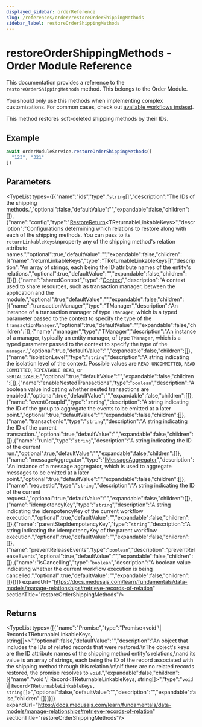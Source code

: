 ```yaml
---
displayed_sidebar: orderReference
slug: /references/order/restoreOrderShippingMethods
sidebar_label: restoreOrderShippingMethods
---
```



# restoreOrderShippingMethods - Order Module Reference

This documentation provides a reference to the `restoreOrderShippingMethods` method. This belongs to the Order Module.

<Note>

You should only use this methods when implementing complex customizations. For common cases, check out [available workflows instead](/medusa-workflows-reference).

</Note>

This method restores soft-deleted shipping methods by their IDs.

## Example

```ts
await orderModuleService.restoreOrderShippingMethods([
  "123", "321"
])
```

## Parameters

<TypeList types={[{"name":"ids","type":"`string`[]","description":"The IDs of the shipping methods.","optional":false,"defaultValue":"","expandable":false,"children":[]},{"name":"config","type":"[RestoreReturn](../../../interfaces/order.RestoreReturn/page.mdx)&#60;TReturnableLinkableKeys&#62;","description":"Configurations determining which relations to restore along with each of the shipping methods. You can pass to its `returnLinkableKeys`\nproperty any of the shipping method's relation attribute names.","optional":true,"defaultValue":"","expandable":false,"children":[{"name":"returnLinkableKeys","type":"TReturnableLinkableKeys[]","description":"An array of strings, each being the ID attribute names of the entity's relations.","optional":true,"defaultValue":"","expandable":false,"children":[]}]},{"name":"sharedContext","type":"[Context](../../../interfaces/order.Context/page.mdx)","description":"A context used to share resources, such as transaction manager, between the application and the module.","optional":true,"defaultValue":"","expandable":false,"children":[{"name":"transactionManager","type":"TManager","description":"An instance of a transaction manager of type `TManager`, which is a typed parameter passed to the context to specify the type of the `transactionManager`.","optional":true,"defaultValue":"","expandable":false,"children":[]},{"name":"manager","type":"TManager","description":"An instance of a manager, typically an entity manager, of type `TManager`, which is a typed parameter passed to the context to specify the type of the `manager`.","optional":true,"defaultValue":"","expandable":false,"children":[]},{"name":"isolationLevel","type":"`string`","description":"A string indicating the isolation level of the context. Possible values are `READ UNCOMMITTED`, `READ COMMITTED`, `REPEATABLE READ`, or `SERIALIZABLE`.","optional":true,"defaultValue":"","expandable":false,"children":[]},{"name":"enableNestedTransactions","type":"`boolean`","description":"A boolean value indicating whether nested transactions are enabled.","optional":true,"defaultValue":"","expandable":false,"children":[]},{"name":"eventGroupId","type":"`string`","description":"A string indicating the ID of the group to aggregate the events to be emitted at a later point.","optional":true,"defaultValue":"","expandable":false,"children":[]},{"name":"transactionId","type":"`string`","description":"A string indicating the ID of the current transaction.","optional":true,"defaultValue":"","expandable":false,"children":[]},{"name":"runId","type":"`string`","description":"A string indicating the ID of the current run.","optional":true,"defaultValue":"","expandable":false,"children":[]},{"name":"messageAggregator","type":"[IMessageAggregator](../../../interfaces/order.IMessageAggregator/page.mdx)","description":"An instance of a message aggregator, which is used to aggregate messages to be emitted at a later point.","optional":true,"defaultValue":"","expandable":false,"children":[]},{"name":"requestId","type":"`string`","description":"A string indicating the ID of the current request.","optional":true,"defaultValue":"","expandable":false,"children":[]},{"name":"idempotencyKey","type":"`string`","description":"A string indicating the idempotencyKey of the current workflow execution.","optional":true,"defaultValue":"","expandable":false,"children":[]},{"name":"parentStepIdempotencyKey","type":"`string`","description":"A string indicating the idempotencyKey of the parent workflow execution.","optional":true,"defaultValue":"","expandable":false,"children":[]},{"name":"preventReleaseEvents","type":"`boolean`","description":"preventReleaseEvents","optional":true,"defaultValue":"","expandable":false,"children":[]},{"name":"isCancelling","type":"`boolean`","description":"A boolean value indicating whether the current workflow execution is being cancelled.","optional":true,"defaultValue":"","expandable":false,"children":[]}]}]} expandUrl="https://docs.medusajs.com/learn/fundamentals/data-models/manage-relationships#retrieve-records-of-relation" sectionTitle="restoreOrderShippingMethods"/>

## Returns

<TypeList types={[{"name":"Promise","type":"Promise&#60;void \\| Record&#60;TReturnableLinkableKeys, string[]&#62;&#62;","optional":false,"defaultValue":"","description":"An object that includes the IDs of related records that were restored.\nThe object's keys are the ID attribute names of the shipping method entity's relations,\nand its value is an array of strings, each being the ID of the record associated with the shipping method through this relation.\n\nIf there are no related records restored, the promise resolves to `void`.","expandable":false,"children":[{"name":"void \\| Record&#60;TReturnableLinkableKeys, string[]&#62;","type":"`void` \\| `Record<TReturnableLinkableKeys, string[]>`","optional":false,"defaultValue":"","description":"","expandable":false,"children":[]}]}]} expandUrl="https://docs.medusajs.com/learn/fundamentals/data-models/manage-relationships#retrieve-records-of-relation" sectionTitle="restoreOrderShippingMethods"/>
